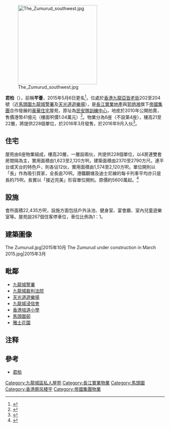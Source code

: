 {{NOT|君珀}}
[[File:The_Zumurud_southwest.jpg|250px]]

'''君柏'''（{{lang-en|'''The Zumurud'''}}），前稱'''芊薈'''，2015年5月6日更名<ref>{{cite web |url=http://hk.apple.nextmedia.com/financeestate/art/20150507/19138416 |title=君柏快開放示範單位 |publisher=[[蘋果日報_(香港)|蘋果日報]] |date=2015年5月7日 |accessdate=2015年5月7日 |archive-date=2015年5月9日 |archive-url=https://web.archive.org/web/20150509191024/http://hk.apple.nextmedia.com/financeestate/art/20150507/19138416 |dead-url=no }}{{zh-hant}}</ref>，位處於[[香港|香港]][[九龍|九龍]][[亞皆老街|亞皆老街]]202至204號（近[[馬頭圍|馬頭圍]][[九龍城警署|九龍城警署]]及[[天光道遊樂場|天光道遊樂場]]），是[[長江實業地產|長江實業地產]]與[[郭炳湘|郭炳湘]]旗下[[帝國集團|帝國集團]]合作發展的[[豪華住宅|豪華住宅]]屋苑，原址為[[民安隊|民安隊訓練中心]]，地皮於2010年公開拍賣，售價港幣41億元（樓面呎價1.04萬元）<ref>{{cite news |title=4年前投得亞皆老街地 已申預售 |url=http://www.mpfinance.com/htm/finance/20140811/news/ec_gaa3.htm |language=zh |publisher=明報 |date=2014年8月11日 |accessdate=2015-03-13 |archive-date=2019-10-29 |archive-url=https://web.archive.org/web/20191029101757/https://www.mpfinance.com/htm/finance/20140811/news/ec_gaa3.htm |dead-url=no }}</ref>。物業分為6座（不設第4座），樓高21至22層，將提供228個單位，於2016年3月發售，於2016年9月入伙<ref>{{cite news |title=長實亞皆老街樓盤6座連排 |url=http://paper.wenweipo.com/2011/08/17/ME1108170003.htm |language=zh |publisher=明報 |date=2011年8月17日 |accessdate=2015-03-13 |archive-date=2016-03-04 |archive-url=https://web.archive.org/web/20160304070008/http://paper.wenweipo.com/2011/08/17/ME1108170003.htm |dead-url=no }}</ref>。

==住宅==
屋苑由6座物業組成，樓高20層，一層設兩伙，共提供228個單位，以4房連雙套房間隔為主，實用面積由1,623至2,120方呎。建築面積由2370至2790方尺。連平台或天台的特色戶，則各佔12伙，實用面積由1,574至2,120方呎。單位開則以「長」作為吸引買家，全長逾70呎。港鐵觀塘及迪士尼線的每卡列車平均亦只是長約75呎。長實以「接近完美」形容單位開則。原價約5600萬起。<ref>{{cite news|title=新盤放大鏡: 君柏「長」陣以待|url=https://hk.finance.yahoo.com/news/%E6%96%B0%E7%9B%A4%E6%94%BE%E5%A4%A7%E9%8F%A1-%E5%90%9B%E6%9F%8F-%E9%95%B7-%E9%99%A3%E4%BB%A5%E5%BE%85-220000692.html|accessdate=2016年11月13日|publisher=資本壹週|date=2016年2月25日|archive-date=2019年8月10日|archive-url=https://web.archive.org/web/20190810222132/https://hk.finance.yahoo.com/news/%E6%96%B0%E7%9B%A4%E6%94%BE%E5%A4%A7%E9%8F%A1-%E5%90%9B%E6%9F%8F-%E9%95%B7-%E9%99%A3%E4%BB%A5%E5%BE%85-220000692.html|dead-url=no}}</ref> 

==設施==
會所面積22,435方呎，設施方面包括戶外泳池、健身室、宴會廳、室內兒童遊樂室等。屋苑設267個住客停車位，車位比例為1：1。

==建築圖像==
<gallery>
The Zumurud.jpg|2015年10月
The Zumurud under construction in March 2015.jpg|2015年3月

</gallery>

==毗鄰==
* [[九龍城警署|九龍城警署]]
* [[九龍城裁判法院|九龍城裁判法院]]
* [[天光道遊樂場|天光道遊樂場]]
* [[九龍城浸信會|九龍城浸信會]]
* [[香港培道小學|香港培道小學]]
* [[馬頭圍邨|馬頭圍邨]]
* [[雅士花園|雅士花園]]

== 注释 ==

{{reflist|25em}}

==參考==
*[http://www.thezumurud.com.hk/mobile/index.html 君柏]{{Wayback|url=http://www.thezumurud.com.hk/mobile/index.html |date=20200921062911 }}

{{長和集團}}

[[Category:九龍城區私人屋苑|Category:九龍城區私人屋苑]]
[[Category:長江實業物業|Category:長江實業物業]]
[[Category:馬頭圍|Category:馬頭圍]]
[[Category:香港屏风楼宇|Category:香港屏风楼宇]]
[[Category:帝國集團物業|Category:帝國集團物業]]